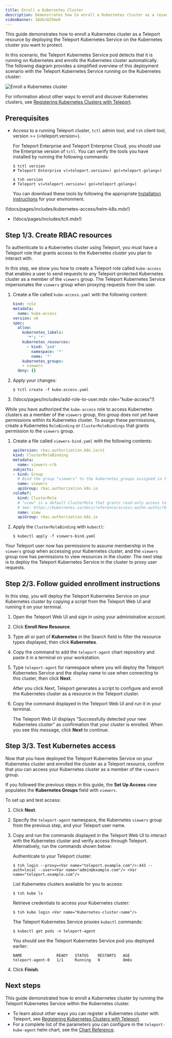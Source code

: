 ```yaml
---
title: Enroll a Kubernetes Cluster
description: Demonstrates how to enroll a Kubernetes cluster as a resource protected by Teleport.
videoBanner: 3AUGrOZ5me0
---
```


This guide demonstrates how to enroll a Kubernetes cluster as a Teleport
resource by deploying the Teleport Kubernetes Service on the Kubernetes cluster
you want to protect. 

In this scenario, the Teleport Kubernetes Service pod detects that it is running
on Kubernetes and enrolls the Kubernetes cluster automatically. The following
diagram provides a simplified overview of this deployment scenario with the
Teleport Kubernetes Service running on the Kubernetes cluster:

![Enroll a Kubernetes cluster](../../../img/k8s/enroll-kubernetes.png)

For information about other ways to enroll and discover Kubernetes clusters, see
[Registering Kubernetes Clusters with Teleport](register-clusters/register-clusters.mdx).

## Prerequisites

- Access to a running Teleport cluster, `tctl` admin tool, and `tsh` client tool, 
  version >= (=teleport.version=). 
  
  For Teleport Enterprise and Teleport Enterprise Cloud, you should
  use the Enterprise version of `tctl`. 
  You can verify the tools you have installed by running the following commands:

  ```code
  $ tctl version
  # Teleport Enterprise v(=teleport.version=) go(=teleport.golang=)
  
  $ tsh version
  # Teleport v(=teleport.version=) go(=teleport.golang=)
  ```

  You can download these tools by following the appropriate [Installation 
  instructions](../../installation.mdx#installation-instructions) for your environment.

(!docs/pages/includes/kubernetes-access/helm-k8s.mdx!)

- (!docs/pages/includes/tctl.mdx!)

## Step 1/3. Create RBAC resources

To authenticate to a Kubernetes cluster using Teleport, you must have a Teleport
role that grants access to the Kubernetes cluster you plan to interact with.

In this step, we show you how to create a Teleport role called `kube-access`
that enables a user to send requests to any Teleport-protected Kubernetes
cluster as a member of the `viewers` group. The Teleport Kubernetes Service
impersonates the `viewers` group when proxying requests from the user.

1. Create a file called `kube-access.yaml` with the following content:
   
   ```yaml
   kind: role
   metadata:
     name: kube-access
   version: v6
   spec:
     allow:
       kubernetes_labels:
         '*': '*'
       kubernetes_resources:
         - kind: 'pod'
           namespace: '*'
           name: '*'
       kubernetes_groups:
       - viewers
     deny: {}
   ```

1. Apply your changes:

   ```code
   $ tctl create -f kube-access.yaml
   ```

1. (!docs/pages/includes/add-role-to-user.mdx role="kube-access"!)

While you have authorized the `kube-access` role to access Kubernetes clusters
as a member of the `viewers` group, this group does not yet have permissions
within its Kubernetes cluster. To assign these permissions, create a Kubernetes
`RoleBinding` or `ClusterRoleBindings` that grants permission to the `viewers`
group.
   
1. Create a file called `viewers-bind.yaml` with the following contents:

   ```yaml
   apiVersion: rbac.authorization.k8s.io/v1
   kind: ClusterRoleBinding
   metadata:
     name: viewers-crb
   subjects:
   - kind: Group
     # Bind the group "viewers" to the kubernetes_groups assigned in the "kube-access" role
     name: viewers
     apiGroup: rbac.authorization.k8s.io
   roleRef:
     kind: ClusterRole
     # "view" is a default ClusterRole that grants read-only access to resources
     # See: https://kubernetes.io/docs/reference/access-authn-authz/rbac/#user-facing-roles
     name: view
     apiGroup: rbac.authorization.k8s.io
   ```

1. Apply the `ClusterRoleBinding` with `kubectl`:
   
   ```code
   $ kubectl apply -f viewers-bind.yaml
   ```

Your Teleport user now has permissions to assume membership in the `viewers`
group when accessing your Kubernetes cluster, and the `viewers` group now has
permissions to view resources in the cluster. The next step is to deploy the
Teleport Kubernetes Service in the cluster to proxy user requests.

## Step 2/3. Follow guided enrollment instructions

In this step, you will deploy the Teleport Kubernetes Service on your Kubernetes
cluster by copying a script from the Teleport Web UI and running it on your
terminal.

1. Open the Teleport Web UI and sign in using your administrative account.

1. Click **Enroll New Resource**.

1. Type all or part of **Kubernetes** in the Search field to filter the resource types 
   displayed, then click **Kubernetes**.

1. Copy the command to add the `teleport-agent` chart repository and paste 
   it in a terminal on your workstation.

1. Type `teleport-agent` for namespace where you will deploy the Teleport
   Kubernetes Service and the display name to use when connecting to this
   cluster, then click **Next**.

   After you click Next, Teleport generates a script to configure and enroll the 
   Kubernetes cluster as a resource in the Teleport cluster.

1. Copy the command displayed in the Teleport Web UI and run it in your
   terminal.

   The Teleport Web UI displays "Successfully detected your new Kubernetes cluster" as 
   confirmation that your cluster is enrolled. When you see this message, click **Next**
   to continue.

## Step 3/3. Test Kubernetes access

Now that you have deployed the Teleport Kubernetes Service on your Kubernetes
cluster and enrolled the cluster as a Teleport resource, confirm that you can
access your Kubernetes cluster as a member of the `viewers` group.

If you followed the previous steps in this guide, the **Set Up Access** view
populates the **Kubernetes Groups** field with `viewers`.

To set up and test access:

1. Click **Next**.

1. Specify the `teleport-agent` namespace, the Kubernetes `viewers` group from
   the previous step, and your Teleport user name.

1. Copy and run the commands displayed in the Teleport Web UI to interact with the
   Kubernetes cluster and verify access through Teleport. Alternatively, run the
   commands shown below:

   Authenticate to your Teleport cluster:

   ```code
   $ tsh login --proxy=<Var name="teleport.example.com"/>:443 --auth=local --user=<Var name="admin@example.com"/> <Var name="teleport.example.com"/>
   ```

   List Kubernetes clusters available for you to access:

   ```code
   $ tsh kube ls
   ```

   Retrieve credentials to access your Kubernetes cluster:

   ```code
   $ tsh kube login <Var name="Kubernetes-cluster-name"/>
   ```

   The Teleport Kubernetes Service proxies `kubectl` commands: 

   ```code
   $ kubectl get pods -n teleport-agent
   ```

   You should see the Teleport Kubernetes Service pod you deployed earlier:

   ```text
   NAME               READY   STATUS    RESTARTS   AGE
   teleport-agent-0   1/1     Running   0          8m6s
   ```

1. Click **Finish**.

## Next steps

This guide demonstrated how to enroll a Kubernetes cluster by running the
Teleport Kubernetes Service within the Kubernetes cluster. 

- To learn about other ways you can register a Kubernetes cluster with Teleport, see 
[Registering Kubernetes Clusters with Teleport](register-clusters/register-clusters.mdx).
- For a complete list of the parameters you can configure in the `teleport-kube-agent` 
helm chart, see the [Chart Reference](../../reference/helm-reference/teleport-kube-agent.mdx).

